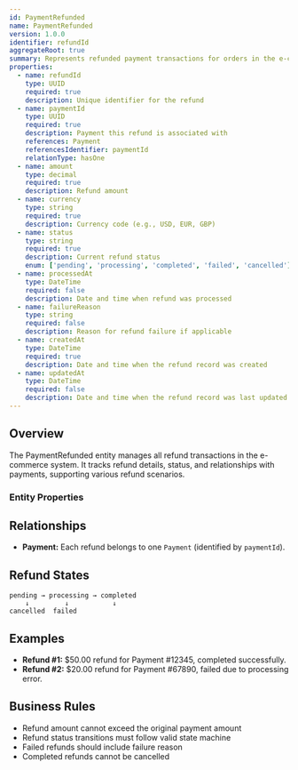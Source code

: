 ```yaml
---
id: PaymentRefunded
name: PaymentRefunded
version: 1.0.0
identifier: refundId
aggregateRoot: true
summary: Represents refunded payment transactions for orders in the e-commerce system.
properties:
  - name: refundId
    type: UUID
    required: true
    description: Unique identifier for the refund
  - name: paymentId
    type: UUID
    required: true
    description: Payment this refund is associated with
    references: Payment
    referencesIdentifier: paymentId
    relationType: hasOne
  - name: amount
    type: decimal
    required: true
    description: Refund amount
  - name: currency
    type: string
    required: true
    description: Currency code (e.g., USD, EUR, GBP)
  - name: status
    type: string
    required: true
    description: Current refund status
    enum: ['pending', 'processing', 'completed', 'failed', 'cancelled']
  - name: processedAt
    type: DateTime
    required: false
    description: Date and time when refund was processed
  - name: failureReason
    type: string
    required: false
    description: Reason for refund failure if applicable
  - name: createdAt
    type: DateTime
    required: true
    description: Date and time when the refund record was created
  - name: updatedAt
    type: DateTime
    required: false
    description: Date and time when the refund record was last updated
---
```


## Overview

The PaymentRefunded entity manages all refund transactions in the e-commerce system. It tracks refund details, status, and relationships with payments, supporting various refund scenarios.

### Entity Properties
<EntityPropertiesTable />

## Relationships

* **Payment:** Each refund belongs to one `Payment` (identified by `paymentId`).

## Refund States

```
pending → processing → completed
    ↓         ↓           ↓
cancelled  failed
```

## Examples

* **Refund #1:** $50.00 refund for Payment #12345, completed successfully.
* **Refund #2:** $20.00 refund for Payment #67890, failed due to processing error.

## Business Rules

* Refund amount cannot exceed the original payment amount
* Refund status transitions must follow valid state machine
* Failed refunds should include failure reason
* Completed refunds cannot be cancelled
